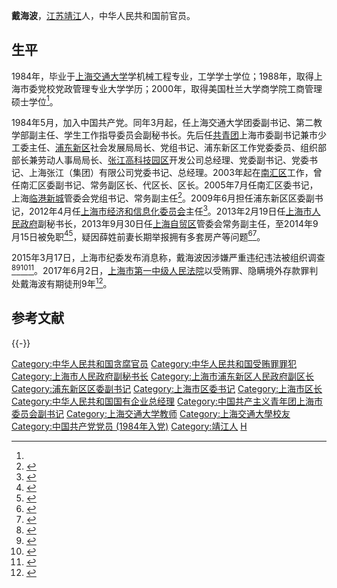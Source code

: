 '''戴海波'''{{BD|1962年|7月|||戴}}，[[江苏|江苏]][[靖江|靖江]]人，中华人民共和国前官员。

== 生平 ==
1984年，毕业于[[上海交通大学|上海交通大学]]学机械工程专业，工学学士学位；1988年，取得上海市委党校党政管理专业大学学历；2000年，取得美国杜兰大学商学院工商管理硕士学位<ref name=a1/>。

1984年5月，加入中国共产党。同年3月起，任上海交通大学团委副书记、第二教学部副主任、学生工作指导委员会副秘书长。先后任[[中國共產主義青年團|共青团]]上海市委副书记兼市少工委主任、[[浦东新区|浦东新区]]社会发展局局长、党组书记、浦东新区工作党委委员、组织部部长兼劳动人事局局长、[[张江高科技园区|张江高科技园区]]开发公司总经理、党委副书记、党委书记、上海张江（集团）有限公司党委书记、总经理。2003年起在[[南汇区|南汇区]]工作，曾任南汇区委副书记、常务副区长、代区长、区长。2005年7月任南汇区委书记，上海[[南汇新城镇|临港新城]]管委会党组书记、常务副主任<ref name="a1">{{Cite web |url=http://sh.eastday.com/qtmt/20090808/u1a612219.html |title=戴海波同志简历 |accessdate=2020-12-24 |author= |date=2009-08-08 |work=选稿：谢婧 |publisher=东方网 |language=Zh-hans |archive-date=2014-09-15 |archive-url=https://web.archive.org/web/20140915001006/http://sh.eastday.com/qtmt/20090808/u1a612219.html |dead-url=no }}</ref>。2009年6月担任浦东新区区委副书记，2012年4月任[[上海市经济和信息化委员会|上海市经济和信息化委员会]]主任<ref>{{cite news |title=上海市政府原副秘书长戴海波获刑9年 处罚200万 |url=http://news.sina.com.cn/c/2017-06-02/doc-ifyfuzym7709254.shtml |accessdate=2021-09-12 |archive-date=2021-09-12 |archive-url=https://web.archive.org/web/20210912144646/http://news.sina.com.cn/c/2017-06-02/doc-ifyfuzym7709254.shtml |dead-url=no }}</ref>。2013年2月19日任[[上海市人民政府|上海市人民政府]]副秘书长，2013年9月30日任[[上海自贸区|上海自贸区]]管委会常务副主任，至2014年9月15日被免职<ref>{{cite news |title=上海市政府副秘书长 戴海波违纪接受调查 |url=http://news.ifeng.com/a/20150318/43360582_0.shtml |publisher=凤凰网 |date=2015年3月18日 |accessdate=2015年3月18日 |archive-date=2019年8月23日 |archive-url=https://web.archive.org/web/20190823011101/http://news.ifeng.com/a/20150318/43360582_0.shtml |dead-url=no }}</ref><ref>{{cite news |title=上海市政府副秘书长戴海波被调查（图/简历） |url=http://news.hexun.com/2015-03-17/174132979.html |publisher=中国经济网 |date=2015年3月17日 |accessdate=2015年3月18日 |archive-date=2019年8月18日 |archive-url=https://web.archive.org/web/20190818205804/http://news.hexun.com/2015-03-17/174132979.html |dead-url=no }}</ref>，疑因薛姓前妻长期举报拥有多套房产等问题<ref>{{Cite web|url=https://china.huanqiu.com/article/9CaKrnJITE1|title=资料：戴海波被免职疑因前妻长期举报|work=人民网|access-date=2022-02-14|archive-date=2022-02-14|archive-url=https://web.archive.org/web/20220214061146/https://china.huanqiu.com/article/9CaKrnJITE1|dead-url=no}}</ref><ref>{{Cite web|url=https://www.rmzxb.com.cn/sy/yw/2014/09/15/377008.shtml|title=上海自贸区副主任被免 疑因遭前妻举报多套房|website=人民政协网|access-date=2022-02-14|archive-date=2022-02-14|archive-url=https://web.archive.org/web/20220214061152/https://www.rmzxb.com.cn/sy/yw/2014/09/15/377008.shtml|dead-url=no}}</ref>。

2015年3月17日，上海市纪委发布消息称，戴海波因涉嫌严重违纪违法被组织调查<ref>{{Cite news|title=上海市政府副秘书长戴海波涉嫌严重违纪违法 接受组织调查|url=https://www.reuters.com/article/cn-crim-idCNKBS0MD0VD20150317|newspaper=Reuters|date=2015-03-17|accessdate=2021-07-22|language=en|first=Reuters|last=Staff|archive-date=2021-07-23|archive-url=https://web.archive.org/web/20210723180831/https://www.reuters.com/article/cn-crim-idCNKBS0MD0VD20150317|dead-url=no}}</ref><ref>{{Cite web|title=上海市政府副秘书长戴海波涉嫌严重违纪违法被查-新华网|url=http://www.xinhuanet.com//politics/2015-03/17/c_127590658.htm|access-date=2021-07-22|work=www.xinhuanet.com|archive-date=2021-07-22|archive-url=https://web.archive.org/web/20210722185802/http://www.xinhuanet.com//politics/2015-03/17/c_127590658.htm|dead-url=no}}</ref><ref>{{Cite web|title=上海市政府副秘书长戴海波涉严重违纪违法受调查--反腐倡廉-人民网|url=http://fanfu.people.com.cn/n/2015/0318/c64371-26709255.html|access-date=2021-07-22|work=fanfu.people.com.cn|archive-date=2015-04-02|archive-url=https://web.archive.org/web/20150402130755/http://fanfu.people.com.cn/n/2015/0318/c64371-26709255.html|dead-url=no}}</ref><ref>{{cite news |title=上海市政府副秘书长戴海波接受组织调查 |url=http://www.ccdi.gov.cn/jlsc/201503/t20150317_53433.html |publisher=中央纪委监察部网站 |date=2015年3月17日 |accessdate=2015年3月18日 |archive-date=2015年9月23日 |archive-url=https://web.archive.org/web/20150923221704/http://www.ccdi.gov.cn/jlsc/201503/t20150317_53433.html |dead-url=no }}</ref>。2017年6月2日，[[上海市第一中级人民法院|上海市第一中级人民法院]]以受贿罪、隐瞒境外存款罪判处戴海波有期徒刑9年<ref>{{cite news |title=上海市政府原副秘书长戴海波一审获刑九年 |url=http://china.caixin.com/2017-06-02/101097292.html |publisher=财新网 |date=2017年6月2日 |accessdate=2017年6月2日 |archive-date=2019年8月27日 |archive-url=https://web.archive.org/web/20190827041818/http://china.caixin.com/2017-06-02/101097292.html |dead-url=no }}</ref>。

== 参考文献 ==
{{Reflist|2}}

{{-}}
{{中共十八大以来的反腐败工作}}

{{DEFAULTSORT:Dai}}
[[Category:中华人民共和国贪腐官员|Category:中华人民共和国贪腐官员]]
[[Category:中华人民共和国受贿罪罪犯|Category:中华人民共和国受贿罪罪犯]]
[[Category:上海市人民政府副秘书长|Category:上海市人民政府副秘书长]]
[[Category:上海市浦东新区人民政府副区长|Category:上海市浦东新区人民政府副区长]]
[[Category:浦东新区区委副书记|Category:浦东新区区委副书记]]
[[Category:上海市区委书记|Category:上海市区委书记]]
[[Category:上海市区长|Category:上海市区长]]
[[Category:中华人民共和国国有企业总经理|Category:中华人民共和国国有企业总经理]]
[[Category:中国共产主义青年团上海市委员会副书记|Category:中国共产主义青年团上海市委员会副书记]]
[[Category:上海交通大学教师|Category:上海交通大学教师]]
[[Category:上海交通大學校友|Category:上海交通大學校友]]
[[Category:中国共产党党员_(1984年入党)|Category:中国共产党党员 (1984年入党)]]
[[Category:靖江人|Category:靖江人]]
[[Category:戴姓|H]]